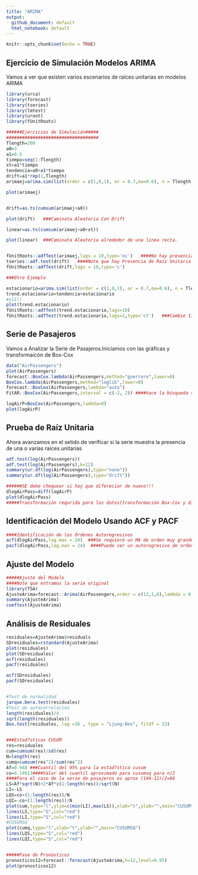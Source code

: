 ```yaml
---
title: "ARIMA"
output: 
  github_document: default
  html_notebook: default
---
```


```r
knitr::opts_chunk$set(echo = TRUE)
```

## Ejercicio de Simulación Modelos ARIMA

Vamos a ver que existen varios escenarios de raíces unitarias en modelos ARIMA

```r
library(urca)
library(forecast)
library(tseries)
library(lmtest)
library(uroot)
library(fUnitRoots)

######Ejercicios de Simulación#####
###################################
Tlength=200
a0=3
a1=0.5
tiempo=seq(1:Tlength)
xt=a1*tiempo
tendencia=a0+a1*tiempo
drift=a1*rep(1,Tlength)
arimaej=arima.sim(list(order = c(1,0,1), ar = 0.7,ma=0.6), n = Tlength)

plot(arimaej)


drift=as.ts(cumsum(arimaej+a0))

plot(drift)   ###Caminata Aleatoria Con Drift

linear=as.ts(cumsum(arimaej+a0+xt))

plot(linear)  ###Caminata Aleatoria alrededor de una linea recta.


fUnitRoots::adfTest(arimaej,lags = 10,type='nc')   ####No hay presencia de Raíz Unitaria
tseries::adf.test(drift)   ####Note que hay Presencia de Raíz Unitaria
fUnitRoots::adfTest(drift,lags = 10,type='c')

###Otro Ejemplo

estacionario=arima.sim(list(order = c(1,0,1), ar = 0.7,ma=0.6), n = Tlength)
trend.estacionario=tendencia+estacionario
#x11()
plot(trend.estacionario)
fUnitRoots::adfTest(trend.estacionario,lags=10)
fUnitRoots::adfTest(trend.estacionario,lags=1,type='ct')   ###Cambie 11 rezago hasta 


```

## Serie de Pasajeros

Vamos a Analizar la Serie de Pasajeros.Iniciamos con las gráficas y transformaicón de Box-Cox

```r
data("AirPassengers")
plot(AirPassengers)
forecast::BoxCox.lambda(AirPassengers,method="guerrero",lower=0)
BoxCox.lambda(AirPassengers,method="loglik",lower=0)
forecast::BoxCox(AirPassengers,lambda="auto")
FitAR::BoxCox(AirPassengers,interval = c(-2, 2)) ####hace la búsqueda sobre el intervalo propuesto

logAirP=BoxCox(AirPassengers,lambda=0)
plot(logAirP)
```
## Prueba de Raíz Unitaria
Ahora avanzamos en el setido de verificar si la serie muestra la presencia de una o varias raíces unitarias
```r
adf.test(log(AirPassengers))
adf.test(log(AirPassengers),k=12)
summary(ur.df(log(AirPassengers),type="none"))
summary(ur.df(log(AirPassengers),type="drift"))

######SE debe chequear si hay que difereciar de nuevo!!!
dlogAirPass=diff(logAirP)
plot(dlogAirPass)
#####Transformación requrida para los datos(transformación Box-Cox y diferencia ordinaria)

```
## Identificación del Modelo Usando ACF y PACF
```r
####Identificación de los Órdenes Autoregresivos
acf(dlogAirPass,lag.max = 24)  ###Se requiere un MA de orden muy grande
pacf(dlogAirPass,lag.max = 24)  ####Puede ser un autoregresivo de orden 12
```

## Ajuste del Modelo

```r
#####Ajuste del Modelo
####Note que entramos la serie original
library(TSA)
AjusteArima=forecast::Arima(AirPassengers,order = c(12,1,0),lambda = 0,include.constant = TRUE)
summary(AjusteArima)
coeftest(AjusteArima)

```

## Análisis de Residuales

```r
residuales=AjusteArima$residuals
SDresiduales=rstandard(AjusteArima)
plot(residuales)
plot(SDresiduales)
acf(residuales)
pacf(residuales)

acf(SDresiduales)
pacf(SDresiduales)


#Test de normalidad
jarque.bera.test(residuales)
#Test de autocorrelación
length(residuales)/4
sqrt(length(residuales))
Box.test(residuales, lag =36 , type = "Ljung-Box", fitdf = 13)


###Estad?sticas CUSUM
res=residuales
cum=cumsum(res)/sd(res)
N=length(res)
cumq=cumsum(res^2)/sum(res^2)
Af=0.948 ###Cuantil del 95% para la estad?stica cusum
co=0.14013####Valor del cuantil aproximado para cusumsq para n/2
####Para el caso de la serie de pasajeros es aprox (144-12)/2=66
LS=Af*sqrt(N)+2*Af*c(1:length(res))/sqrt(N)
LI=-LS
LQS=co+(1:length(res))/N
LQI=-co+(1:length(res))/N
plot(cum,type="l",ylim=c(min(LI),max(LS)),xlab="t",ylab="",main="CUSUM")
lines(LS,type="S",col="red")
lines(LI,type="S",col="red")
#CUSUMSQ
plot(cumq,type="l",xlab="t",ylab="",main="CUSUMSQ")                      
lines(LQS,type="S",col="red")                                                                           
lines(LQI,type="S",col="red")


#####Fase de Pronósticos
pronosticos12=forecast::forecast(AjusteArima,h=12,level=0.95)
plot(pronosticos12)
```




